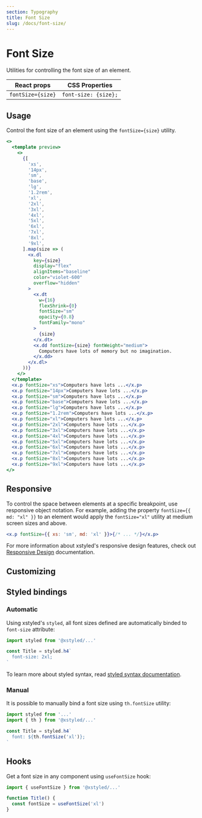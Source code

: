 ```yaml
---
section: Typography
title: Font Size
slug: /docs/font-size/
---
```


# Font Size

Utilities for controlling the font size of an element.

<carbon-ad />

| React props       | CSS Properties       |
| ----------------- | -------------------- |
| `fontSize={size}` | `font-size: {size};` |

## Usage

Control the font size of an element using the `fontSize={size}` utility.

```jsx preview color=violet
<>
  <template preview>
    <>
      {[
        'xs',
        '14px',
        'sm',
        'base',
        'lg',
        '1.2rem',
        'xl',
        '2xl',
        '3xl',
        '4xl',
        '5xl',
        '6xl',
        '7xl',
        '8xl',
        '9xl',
      ].map(size => (
        <x.dl
          key={size}
          display="flex"
          alignItems="baseline"
          color="violet-600"
          overflow="hidden"
        >
          <x.dt
            w={16}
            flexShrink={0}
            fontSize="sm"
            opacity={0.8}
            fontFamily="mono"
          >
            {size}
          </x.dt>
          <x.dd fontSize={size} fontWeight="medium">
            Computers have lots of memory but no imagination.
          </x.dd>
        </x.dl>
      ))}
    </>
  </template>
  <x.p fontSize="xs">Computers have lots ...</x.p>
  <x.p fontSize="14px">Computers have lots ...</x.p>
  <x.p fontSize="sm">Computers have lots ...</x.p>
  <x.p fontSize="base">Computers have lots ...</x.p>
  <x.p fontSize="lg">Computers have lots ...</x.p>
  <x.p fontSize="1.2rem">Computers have lots ...</x.p>
  <x.p fontSize="xl">Computers have lots ...</x.p>
  <x.p fontSize="2xl">Computers have lots ...</x.p>
  <x.p fontSize="3xl">Computers have lots ...</x.p>
  <x.p fontSize="4xl">Computers have lots ...</x.p>
  <x.p fontSize="5xl">Computers have lots ...</x.p>
  <x.p fontSize="6xl">Computers have lots ...</x.p>
  <x.p fontSize="7xl">Computers have lots ...</x.p>
  <x.p fontSize="8xl">Computers have lots ...</x.p>
  <x.p fontSize="9xl">Computers have lots ...</x.p>
</>
```

## Responsive

To control the space between elements at a specific breakpoint, use responsive object notation. For example, adding the property `fontSize={{ md: "xl" }}` to an element would apply the `fontSize="xl"` utility at medium screen sizes and above.

```jsx
<x.p fontSize={{ xs: 'sm', md: 'xl' }}>{/* ... */}</x.p>
```

For more information about xstyled's responsive design features, check out [Responsive Design](/docs/responsive-design/) documentation.

## Customizing


<CustomizeFontSizes />

## Styled bindings

### Automatic

Using xstyled's `styled`, all font sizes defined are automatically binded to `font-size` attribute:

```js
import styled from '@xstyled/...'

const Title = styled.h4`
  font-size: 2xl;
`
```

To learn more about styled syntax, read [styled syntax documentation](/docs/enhanced-styled-components/).

### Manual

It is possible to manually bind a font size using `th.fontSize` utility:

```js
import styled from '...'
import { th } from '@xstyled/...'

const Title = styled.h4`
  font: ${th.fontSize('xl')};
`
```

## Hooks

Get a font size in any component using `useFontSize` hook:

```js
import { useFontSize } from '@xstyled/...'

function Title() {
  const fontSize = useFontSize('xl')
}
```
